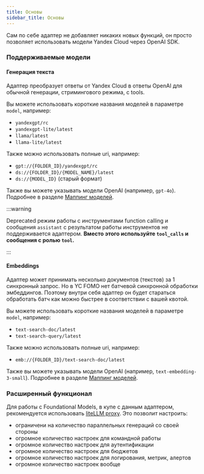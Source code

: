 ```yaml
---
title: Основы
sidebar_title: Основы
---
```


Сам по себе адаптер не добавляет никаких новых функций, он просто позволяет использовать модели Yandex Cloud через OpenAI SDK.

### Поддерживаемые модели

#### Генерация текста

Адаптер преобразует ответы от Yandex Cloud в ответы OpenAI для обычной генерации, стримингового режима, с tools.

Вы можете использовать короткие названия моделей в параметре `model`, например:
* `yandexgpt/rc`
* `yandexgpt-lite/latest`
* `llama/latest`
* `llama-lite/latest`

Также можно использовать полные uri, например:
* `gpt://{FOLDER_ID}/yandexgpt/rc`
* `ds://{FOLDER_ID}/{MODEL_NAME}/latest`
* `ds://{MODEL_ID}` (старый формат)

Также вы можете указывать модели OpenAI (например, `gpt-4o`). Подробнее в разделе [Маппинг моделей](mapping.mdx).

:::warning

Deprecated режим работы с инструментами function calling и сообщения `assistant` с результатом работы инструментов не поддерживается адаптером. **Вместо этого используйте `tool_calls` и сообщения с ролью `tool`.**

:::

#### Embeddings

Адаптер может принимать несколько документов (текстов) за 1 синхронный запрос. Но в YC FOMO нет батчевой синхронной обработки эмбеддингов. Поэтому внутри себя адаптер он будет стараться обработать батч как можно быстрее в соответствии с вашей квотой.

Вы можете использовать короткие названия моделей в параметре `model`, например:
* `text-search-doc/latest`
* `text-search-query/latest`

Также можно использовать полные uri, например:
* `emb://{FOLDER_ID}/text-search-doc/latest`

Также вы можете указывать модели OpenAI (например, `text-embedding-3-small`). Подробнее в разделе [Маппинг моделей](mapping.mdx).

### Расширенный функционал

Для работы с Foundational Models, в купе с данным адаптером, рекомендуется использовать [liteLLM proxy](https://docs.litellm.ai/docs/simple_proxy). Это позволит настроить:

* ограничени на количество параллельных генераций со своей стороны
* огромное количество настроек для командной работы
* огромное количество настроек для аутентификации
* огромное количество настроек для бюджетов
* огромное количество настроек для логирования, метрик, алертов
* огромное количество настроек вообще

